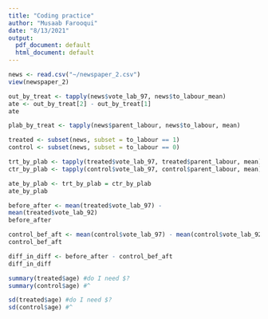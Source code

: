 ```yaml
---
title: "Coding practice"
author: "Musaab Farooqui"
date: "8/13/2021"
output:
  pdf_document: default
  html_document: default
---
```


```r
news <- read.csv("~/newspaper_2.csv")
view(newspaper_2)
```

```r
out_by_treat <- tapply(news$vote_lab_97, news$to_labour_mean)
ate <- out_by_treat[2] - out_by_treat[1]
ate
```

```r
plab_by_treat <- tapply(news$parent_labour, news$to_labour, mean)

treated <- subset(news, subset = to_labour == 1)
control <- subset(news, subset = to_labour == 0)

trt_by_plab <- tapply(treated$vote_lab_97, treated$parent_labour, mean)
ctr_by_plab <- tapply(control$vote_lab_97, control$parent_labour, mean)

ate_by_plab <- trt_by_plab = ctr_by_plab
ate_by_plab
```

```r
before_after <- mean(treated$vote_lab_97) - 
mean(treated$vote_lab_92)
before_after

control_bef_aft <- mean(control$vote_lab_97) - mean(control$vote_lab_92)
control_bef_aft

diff_in_diff <- before_after - control_bef_aft
diff_in_diff
```

```r
summary(treated$age) #do I need $?
summary(control$age) #^

sd(treated$age) #do I need $?
sd(control$age) #^
```

